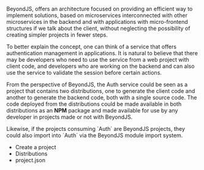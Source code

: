 
<Title>Projects</Title>

BeyondJS, offers an architecture focused on providing an efficient way to implement solutions, based on microservices interconnected with other microservices in the backend and with applications with micro-frontend structures if we talk about the client, without neglecting the possibility of creating simpler projects in fewer steps.

To better explain the concept, one can think of a service that offers authentication management in applications. It is natural to believe that there may be developers who need to use the service from a web project with client code, and developers who are working on the backend and can also use the service to validate the session before certain actions.

From the perspective of BeyondJS, the Auth service could be seen as a project that contains two distributions, one to generate the client code and another to generate the backend code, both with a single source code. The code deployed from the distributions could be made available in both distributions as an **NPM** package and made available for use by any developer in projects made or not with BeyondJS.

Likewise, if the projects consuming ´Auth´ are BeyondJS projects, they could also import into ´Auth´ via the BeyondJS module import system.

-   <Link to="/docs/projects/create">Create a project</Link>
-   <Link to="/docs/projects/distributions">Distributions</Link>
-   <Link to="/docs/projects/json">project.json</Link>
